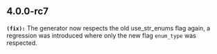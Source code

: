 ## 4.0.0-rc7
**`(fix):`** The generator now respects the old use_str_enums flag again, a regression was introduced where only the new flag `enum_type`
was respected.


